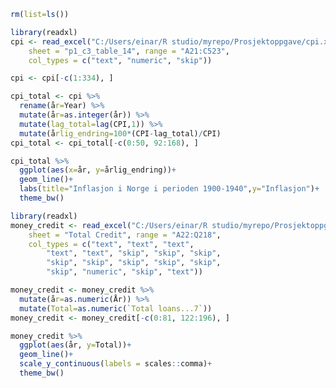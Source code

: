 ```r
rm(list=ls()) 
```

```r
library(readxl)
cpi <- read_excel("C:/Users/einar/R studio/myrepo/Prosjektoppgave/cpi.xlsx", 
    sheet = "p1_c3_table_14", range = "A21:C523", 
    col_types = c("text", "numeric", "skip"))
```

```r
cpi <- cpi[-c(1:334), ] 
```

```r
cpi_total <- cpi %>% 
  rename(år=Year) %>% 
  mutate(år=as.integer(år)) %>% 
  mutate(lag_total=lag(CPI,1)) %>% 
  mutate(årlig_endring=100*(CPI-lag_total)/CPI)
cpi_total <- cpi_total[-c(0:50, 92:168), ]
```

```r
cpi_total %>% 
  ggplot(aes(x=år, y=årlig_endring))+
  geom_line()+
  labs(title="Inflasjon i Norge i perioden 1900-1940",y="Inflasjon")+
  theme_bw()
```

```r
library(readxl)
money_credit <- read_excel("C:/Users/einar/R studio/myrepo/Prosjektoppgave/money_credit.xlsx", 
    sheet = "Total Credit", range = "A22:Q218", 
    col_types = c("text", "text", "text", 
        "text", "text", "skip", "skip", "skip", 
        "skip", "skip", "skip", "skip", "skip", 
        "skip", "numeric", "skip", "text"))
```

```r
money_credit <- money_credit %>% 
  mutate(år=as.numeric(År)) %>%
  mutate(Total=as.numeric(`Total loans...7`))
money_credit <- money_credit[-c(0:81, 122:196), ]
```

```r
money_credit %>%
  ggplot(aes(år, y=Total))+
  geom_line()+
  scale_y_continuous(labels = scales::comma)+
  theme_bw()
```
